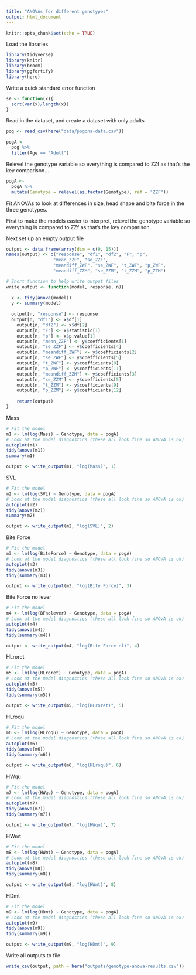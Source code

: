 ```yaml
---
title: "ANOVAs for different genotypes"
output: html_document
---
```


```r
knitr::opts_chunk$set(echo = TRUE)
```

Load the libraries
```r
library(tidyverse)
library(knitr)
library(broom)
library(ggfortify)
library(here)
```

Write a quick standard error function
```r
se <- function(x){
  sqrt(var(x)/length(x))
}
```

Read in the dataset, and create a dataset with only adults
```r
pog <- read_csv(here("data/pogona-data.csv"))

pogA <- 
  pog %>%
  filter(Age == "Adult")
```

Relevel the genotype variable so everything is compared to ZZf as that's the key comparison...

```r
pogA <-
  pogA %>%
  mutate(Genotype = relevel(as.factor(Genotype), ref = "ZZF"))
```

Fit ANOVAs to look at differences in size, head shape and bite force in the three genotypes.

First to make the models easier to interpret, relevel the genotype variable so everything is compared to ZZf as that's the key comparison...

Next set up an empty output file
```r
output <- data.frame(array(dim = c(9, 15)))
names(output) <- c("response", "df1", "df2", "F", "p", 
                  "mean_ZZF", "se_ZZF",
                  "meandiff_ZWF", "se_ZWF", "t_ZWF", "p_ZWF",
                  "meandiff_ZZM", "se_ZZM", "t_ZZM", "p_ZZM")

# Short function to help write output files
write_output <- function(model, response, n){
  
  x <- tidy(anova(model))
  y <- summary(model)
    
  output[n, "response"] <- response
  output[n, "df1"] <- x$df[1]
    output[n, "df2"] <- x$df[2]
    output[n, "F"] <- x$statistic[1]
    output[n, "p"] <- x$p.value[1]
    output[n, "mean_ZZF"] <- y$coefficients[1]
    output[n, "se_ZZF"] <- y$coefficients[4]
    output[n, "meandiff_ZWF"] <- y$coefficients[2]
    output[n, "se_ZWF"] <- y$coefficients[5]
    output[n, "t_ZWF"] <- y$coefficients[8]
    output[n, "p_ZWF"] <- y$coefficients[11]
    output[n, "meandiff_ZZM"] <- y$coefficients[3]
    output[n, "se_ZZM"] <- y$coefficients[5]
    output[n, "t_ZZM"] <- y$coefficients[9]
    output[n, "p_ZZM"] <- y$coefficients[12]
    
    return(output)
}
```


Mass
```r
# Fit the model
m1 <- lm(log(Mass) ~ Genotype, data = pogA)
# Look at the model diagnostics (these all look fine so ANOVA is ok)
autoplot(m1)
tidy(anova(m1))
summary(m1)

output <- write_output(m1, "log(Mass)", 1)
```

SVL
```r
# Fit the model
m2 <- lm(log(SVL) ~ Genotype, data = pogA)
# Look at the model diagnostics (these all look fine so ANOVA is ok)
autoplot(m2)
tidy(anova(m2))
summary(m2)

output <- write_output(m2, "log(SVL)", 2)
```

Bite Force
```r
# Fit the model
m3 <- lm(log(BiteForce) ~ Genotype, data = pogA)
# Look at the model diagnostics (these all look fine so ANOVA is ok)
autoplot(m3)
tidy(anova(m3))
tidy(summary(m3))

output <- write_output(m3, "log(Bite Force)", 3)
```

Bite Force no lever
```r
# Fit the model
m4 <- lm(log(BFnolever) ~ Genotype, data = pogA)
# Look at the model diagnostics (these all look fine so ANOVA is ok)
autoplot(m4)
tidy(anova(m4))
tidy(summary(m4))

output <- write_output(m4, "log(Bite Force nl)", 4)
```

HLroret
```r
# Fit the model
m5 <- lm(log(HLroret) ~ Genotype, data = pogA)
# Look at the model diagnostics (these all look fine so ANOVA is ok)
autoplot(m5)
tidy(anova(m5))
tidy(summary(m5))

output <- write_output(m5, "log(HLroret)", 5)
```

HLroqu
```r
# Fit the model
m6 <- lm(log(HLroqu) ~ Genotype, data = pogA)
# Look at the model diagnostics (these all look fine so ANOVA is ok)
autoplot(m6)
tidy(anova(m6))
tidy(summary(m6))

output <- write_output(m6, "log(HLroqu)", 6)
```

HWqu
```r
# Fit the model
m7 <- lm(log(HWqu) ~ Genotype, data = pogA)
# Look at the model diagnostics (these all look fine so ANOVA is ok)
autoplot(m7)
tidy(anova(m7))
tidy(summary(m7))

output <- write_output(m7, "log(HWqu)", 7)
```

HWmt
```r
# Fit the model
m8 <- lm(log(HWmt) ~ Genotype, data = pogA)
# Look at the model diagnostics (these all look fine so ANOVA is ok)
autoplot(m8)
tidy(anova(m8))
tidy(summary(m8))

output <- write_output(m8, "log(HWmt)", 8)
```

HDmt
```r
# Fit the model
m9 <- lm(log(HDmt) ~ Genotype, data = pogA)
# Look at the model diagnostics (these all look fine so ANOVA is ok)
autoplot(m9)
tidy(anova(m9))
tidy(summary(m9))

output <- write_output(m9, "log(HDmt)", 9)
```

Write all outputs to file
```r
write_csv(output, path = here("outputs/genotype-anova-results.csv"))
```